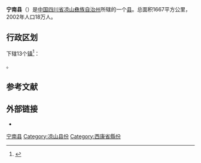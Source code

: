 {{Infobox China County
| county =宁南县
| Photo =
| Photoname=
| map =
| map size =
| mapofstate=
| Pinyin =
| Belong =[[四川省|四川省]][[凉山彝族自治州|凉山彝族自治州]]
| Types=[[县|县]]
| admincode =
| founded =
| seat =
| officerTitle = 县委书记
| officer = 黄玉超
| officerTitle2 = 县长
| officer2 = 代兵
| division =
| town=
| township=
| subdistrict=
| dialect=
| post code=
| phone code =
| coordinate =
| area =1667
| area land =
| area water =
| census yr =2002
| pop =18万
| density =
| GDP =
| web =
}}
'''宁南县'''（{{lang-ii|ꆀꆆꑤ nip nap xiep}}）是[[中国|中国]][[四川省|四川省]][[凉山彝族自治州|凉山彝族自治州]]所辖的一个[[县|县]]。总面积1667平方公里，2002年人口18万人。

== 行政区划 ==
{{PAGENAMEBASE}}下辖13个[[行政建制镇|镇]]<ref>{{PRC admin/ref sgc|51/34/27}}</ref>：

{{PRC admin/children|51/34/27}}。

== 参考文献 ==
{{reflist}}

== 外部链接 ==
* {{Official website|http://www.ningnan.gov.cn/|name=宁南县人民政府}}

{{宁南县行政区划}}
{{凉山彝族自治州行政区划}}
{{四川行政区划}}

[[Category:宁南县|]]
[[Category:凉山县份|Category:凉山县份]]
[[Category:西康省縣份|Category:西康省縣份]]